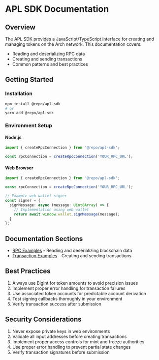 # APL SDK Documentation

## Overview

The APL SDK provides a JavaScript/TypeScript interface for creating and managing tokens on the Arch network. This documentation covers:

- Reading and deserializing RPC data
- Creating and sending transactions
- Common patterns and best practices

## Getting Started

### Installation

```bash
npm install @repo/apl-sdk
# or
yarn add @repo/apl-sdk
```

### Environment Setup

#### Node.js
```typescript
import { createRpcConnection } from '@repo/apl-sdk';

const rpcConnection = createRpcConnection('YOUR_RPC_URL');
```

#### Web Browser
```typescript
import { createRpcConnection } from '@repo/apl-sdk';

const rpcConnection = createRpcConnection('YOUR_RPC_URL');

// Example web wallet signer
const signer = {
  signMessage: async (message: Uint8Array) => {
    // Implementation using web wallet
    return await window.wallet.signMessage(message);
  }
};
```

## Documentation Sections

- [RPC Examples](./rpc-examples) - Reading and deserializing blockchain data
- [Transaction Examples](./transaction-examples) - Creating and sending transactions

## Best Practices

1. Always use BigInt for token amounts to avoid precision issues
2. Implement proper error handling for transaction failures
3. Use associated token accounts for predictable account derivation
4. Test signing callbacks thoroughly in your environment
5. Verify transaction success after submission

## Security Considerations

1. Never expose private keys in web environments
2. Validate all input addresses before creating transactions
3. Implement proper access controls for mint and freeze authorities
4. Use proper error handling to prevent partial state changes
5. Verify transaction signatures before submission
